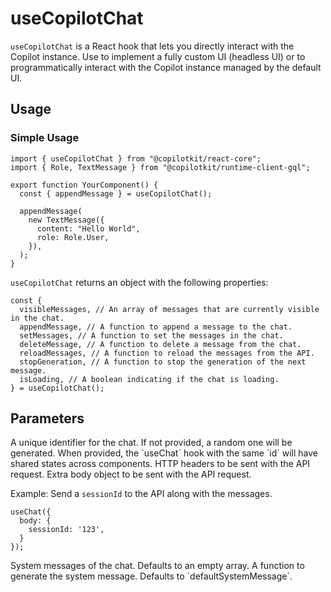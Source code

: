 
# useCopilotChat

`useCopilotChat` is a React hook that lets you directly interact with the
Copilot instance. Use to implement a fully custom UI (headless UI) or to
programmatically interact with the Copilot instance managed by the default
UI.

## Usage

### Simple Usage

```tsx
import { useCopilotChat } from "@copilotkit/react-core";
import { Role, TextMessage } from "@copilotkit/runtime-client-gql";

export function YourComponent() {
  const { appendMessage } = useCopilotChat();

  appendMessage(
    new TextMessage({
      content: "Hello World",
      role: Role.User,
    }),
  );
}
```

`useCopilotChat` returns an object with the following properties:

```tsx
const {
  visibleMessages, // An array of messages that are currently visible in the chat.
  appendMessage, // A function to append a message to the chat.
  setMessages, // A function to set the messages in the chat.
  deleteMessage, // A function to delete a message from the chat.
  reloadMessages, // A function to reload the messages from the API.
  stopGeneration, // A function to stop the generation of the next message.
  isLoading, // A boolean indicating if the chat is loading.
} = useCopilotChat();
```

## Parameters

<PropertyReference name="id" type="string" >
A unique identifier for the chat. If not provided, a random one will be
  generated. When provided, the `useChat` hook with the same `id` will
  have shared states across components.
</PropertyReference>

<PropertyReference name="headers" type="Record<string, string> | Headers" >
HTTP headers to be sent with the API request.
</PropertyReference>

<PropertyReference name="body" type="object" >
Extra body object to be sent with the API request.

Example: Send a `sessionId` to the API along with the messages.

```tsx
useChat({
  body: {
    sessionId: '123',
  }
});
```
</PropertyReference>

<PropertyReference name="initialMessages" type="Message[]" >
System messages of the chat. Defaults to an empty array.
</PropertyReference>

<PropertyReference name="makeSystemMessage" type="SystemMessageFunction" >
A function to generate the system message. Defaults to `defaultSystemMessage`.
</PropertyReference>
